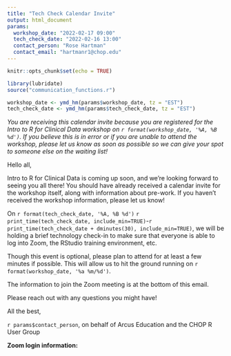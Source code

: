 ```yaml
---
title: "Tech Check Calendar Invite"
output: html_document
params:
  workshop_date: "2022-02-17 09:00"
  tech_check_date: "2022-02-16 13:00"
  contact_person: "Rose Hartman"
  contact_email: "hartmanr1@chop.edu"
---
```


```r
knitr::opts_chunk$set(echo = TRUE)

library(lubridate)
source("communication_functions.r")

workshop_date <- ymd_hm(params$workshop_date, tz = "EST")
tech_check_date <- ymd_hm(params$tech_check_date, tz = "EST")
```
*You are receiving this calendar invite because you are registered for the Intro to R for Clinical Data workshop on `r format(workshop_date, '%A, %B %d')`. If you believe this is in error or if you are unable to attend the workshop, please let us know as soon as possible so we can give your spot to someone else on the waiting list!*

Hello all,  
 
Intro to R for Clinical Data is coming up soon, and we're looking forward to seeing you all there! You should have already received a calendar invite for the workshop itself, along with information about pre-work. If you haven't received the workshop information, please let us know!
  
 
On `r format(tech_check_date, '%A, %B %d')` `r print_time(tech_check_date, include_min=TRUE)`-`r print_time(tech_check_date + dminutes(30), include_min=TRUE)`, we will be holding a brief technology check-in to make sure that everyone is able to log into Zoom, the RStudio training environment, etc. 
 
Though this event is optional, please plan to attend for at least a few minutes if possible. This will allow us to hit the ground running on `r format(workshop_date, '%a %m/%d')`. 
 
The information to join the Zoom meeting is at the bottom of this email. 
 
Please reach out with any questions you might have! 
 
All the best, 

`r params$contact_person`, on behalf of Arcus Education and the CHOP R User Group 

**Zoom login information:** 


